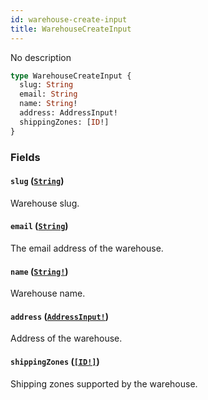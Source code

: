 ```yaml
---
id: warehouse-create-input
title: WarehouseCreateInput
---
```


No description

```graphql
type WarehouseCreateInput {
  slug: String
  email: String
  name: String!
  address: AddressInput!
  shippingZones: [ID!]
}
```

### Fields

#### `slug` ([`String`](../../../developer/api-reference/scalars/string))

Warehouse slug.

#### `email` ([`String`](../../../developer/api-reference/scalars/string))

The email address of the warehouse.

#### `name` ([`String!`](../../../developer/api-reference/scalars/string))

Warehouse name.

#### `address` ([`AddressInput!`](../../../developer/api-reference/inputs/address-input))

Address of the warehouse.

#### `shippingZones` ([`[ID!]`](../../../developer/api-reference/scalars/id))

Shipping zones supported by the warehouse.
